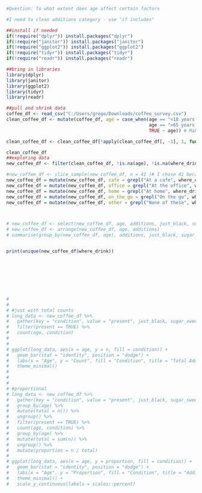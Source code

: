 ```r
#Question: To what extent does age affect certain factors

#I need to clean additions category - use "if includes"

##install if needed
if(!require("dplyr")) install.packages("dplyr")
if(!require("janitor")) install.packages("janitor")
if(!require("ggplot2")) install.packages("ggplot2")
if(!require("tidyr")) install.packages("tidyr")
if(!require("readr")) install.packages("readr")

##bring in libraries
library(dplyr)
library(janitor)
library(ggplot2)
library(tidyr)
library(readr)

##pull and shrink data
coffee_df <- read_csv("C:/Users/grego/Downloads/coffee_survey.csv")
clean_coffee_df <- mutate(coffee_df, age = case_when(age == "<18 years old" ~ "0-17 years old", 
                                                     age == ">65 years old" ~ "65+ years old",
                                                     TRUE ~ age)) # Make <18 and >65 years old properly alphabetized

clean_coffee_df <- clean_coffee_df[!apply(clean_coffee_df[, -1], 1, function(x) all(is.na(x))), ] #remove data if everything is NA

clean_coffee_df
##exploring data
new_coffee_df <- filter(clean_coffee_df, !is.na(age), !is.na(where_drink))

#new_coffee_df <- slice_sample(new_coffee_df, n = 41 )# I chose 41 because that is the max rows visible on my screen
new_coffee_df = mutate(new_coffee_df, cafe = grepl("At a cafe", where_drink))
new_coffee_df = mutate(new_coffee_df, office = grepl("At the office", where_drink))
new_coffee_df = mutate(new_coffee_df, home = grepl("At home", where_drink))
new_coffee_df = mutate(new_coffee_df, on_the_go = grepl("On the go", where_drink))
new_coffee_df = mutate(new_coffee_df, other = grepl("None of these", where_drink))



# new_coffee_df <- select(new_coffee_df, age, additions, just_black, sugar_sweetener, half_and_half, cinnamon, dairy, flavor_syrup, other, nothing, everything())
# new_coffee_df <- arrange(new_coffee_df, age, additions)
# summarise(group_by(new_coffee_df, age), additions, just_black, sugar_sweetener, half_and_half, cinnamon, dairy, flavor_syrup, other, nothing)


print(unique(new_coffee_df$where_drink))








# 
# 
# #just with total counts
# long_data <- new_coffee_df %>%
#   gather(key = "condition", value = "present", just_black, sugar_sweetener, half_and_half, cinnamon, dairy, flavor_syrup, other, nothing) %>%
#   filter(present == TRUE) %>%
#   count(age, condition)
# 
# 
# ggplot(long_data, aes(x = age, y = n, fill = condition)) +
#   geom_bar(stat = "identity", position = "dodge") +
#   labs(x = "Age", y = "Count", fill = "Condition", title = "Total Additions by Age") +
#   theme_minimal()
# 
# 
# 
# #proportional
# long_data <- new_coffee_df %>%
#   gather(key = "condition", value = "present", just_black, sugar_sweetener, half_and_half, cinnamon, dairy, flavor_syrup, other, nothing) %>%
#   group_by(age) %>%
#   mutate(total = n()) %>%
#   ungroup() %>%
#   filter(present == TRUE) %>%
#   count(age, condition) %>%
#   group_by(age) %>%
#   mutate(total = sum(n)) %>%
#   ungroup() %>%
#   mutate(proportion = n / total)
# 
# ggplot(long_data, aes(x = age, y = proportion, fill = condition)) +
#   geom_bar(stat = "identity", position = "dodge") +
#   labs(x = "Age", y = "Proportion", fill = "Condition", title = "Additions Proportionaly by Age") +
#   theme_minimal() +
#   scale_y_continuous(labels = scales::percent)
```
